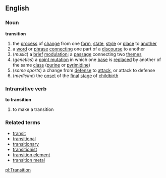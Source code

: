 ==English==
===Noun===
'''transition'''
#the [[process]] of [[change]] from one [[form]], [[state]], [[style]] or [[place]] to [[another]]
#a [[word]] or [[phrase]] [[connecting]] one part of a [[discourse]] to another
#(''music'') a [[brief]] [[modulation]]; a [[passage]] connecting two [[theme]]s
#(''genetics'') a [[point mutation]] in which one [[base]] is [[replaced]] by another of the same [[class]] ([[purine]] or [[pyrimidine]])
#(''some sports'') a change from [[defense]] to [[attack]], or attack to defense
#(''medicine'') the [[onset]] of the [[final]] [[stage]] of [[childbirth]]
===Intransitive verb===
'''to transition'''
#to make a transition
===Related terms===
*[[transit]]
*[[transitional]]
*[[transitionary]]
*[[transitionist]]
*[[transition element]]
*[[transition metal]]

[[pl:Transition]]